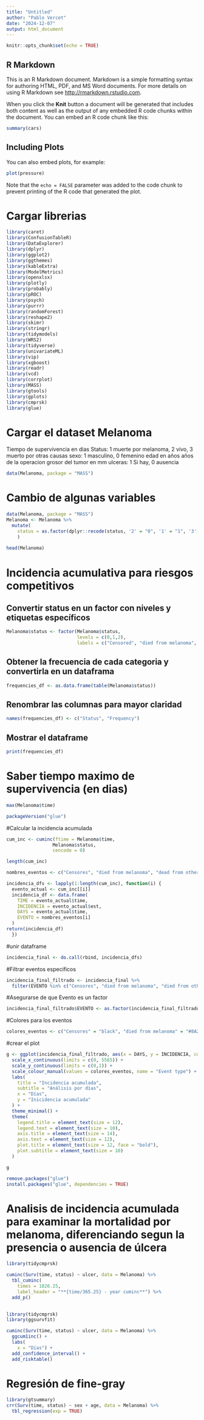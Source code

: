 ---
title: "Untitled"
author: "Pablo Vercet"
date: "2024-12-07"
output: html_document
---

```{r setup, include=FALSE}
knitr::opts_chunk$set(echo = TRUE)
```

## R Markdown

This is an R Markdown document. Markdown is a simple formatting syntax for authoring HTML, PDF, and MS Word documents. For more details on using R Markdown see <http://rmarkdown.rstudio.com>.

When you click the **Knit** button a document will be generated that includes both content as well as the output of any embedded R code chunks within the document. You can embed an R code chunk like this:

```{r cars}
summary(cars)
```

## Including Plots

You can also embed plots, for example:

```{r pressure, echo=FALSE}
plot(pressure)
```

Note that the `echo = FALSE` parameter was added to the code chunk to prevent printing of the R code that generated the plot.

# Cargar librerias
```{r}
library(caret)
library(ConfusionTableR)
library(DataExplorer)
library(dplyr)
library(ggplot2)
library(ggthemes)
library(kableExtra)
library(ModelMetrics)
library(openxlsx)
library(plotly)
library(probably)
library(pROC)
library(psych)
library(purrr)
library(randomForest)
library(reshape2)
library(skimr)
library(stringr)
library(tidymodels)
library(WRS2)
library(tidyverse)
library(univariateML)
library(vip)
library(xgboost)
library(readr)
library(vcd)
library(corrplot)
library(MASS)
library(gtools)
library(gplots)
library(cmprsk)
library(glue)
```


# Cargar el dataset Melanoma
Tiempo de supervivencia en dias 
Status: 1 muerte por melanoma, 2 vivo, 3 muerto por otras causas
sexo: 1 masculino, 0 femenino
edad en años
años de la operacion
grosor del tumor en mm
ulceras: 1 Si hay, 0 ausencia
```{r}
data(Melanoma, package = "MASS")
```

# Cambio de algunas variables
```{r}
data(Melanoma, package = "MASS")
Melanoma <- Melanoma %>%
  mutate(
    status = as.factor(dplyr::recode(status, '2' = "0", '1' = "1", '3' = "2"))
    )
    
head(Melanoma)

```


# Incidencia acumulativa para riesgos competitivos
## Convertir status en un factor con niveles y etiquetas específicos
```{r}
Melanoma$status <- factor(Melanoma$status,
                          levels = c(0,1,2),
                          labels = c("Censored", "died from melanoma", "died from other causes"))

```

## Obtener la frecuencia de cada categoria y convertirla en un dataframa
```{r}
frequencies_df <- as.data.frame(table(Melanoma$status))
```

## Renombrar las columnas para mayor claridad
```{r}
names(frequencies_df) <- c("Status", "Frequency")
```

## Mostrar el dataframe
```{r}
print(frequencies_df)
```

# Saber tiempo maximo de supervivencia (en dias)
```{r}
max(Melanoma$time)
```

```{r}
packageVersion("glue")
```


#Calcular la incidencia acumulada
```{r}
cum_inc <- cuminc(ftime = Melanoma$time, 
                 Melanoma$status, 
                 cencode = 0) 

length(cum_inc)
```

```{r}
nombres_eventos <- c("Censores", "died from melanoma", "dead from other causes")

incidencia_dfs <- lapply(1:length(cum_inc), function(i) {
  evento_actual <- cum_inc[[i]]
  incidencia_df <- data.frame(
    TIME = evento_actual$time,
    INCIDENCIA = evento_actual$est,
    DAYS = evento_actual$time,
    EVENTO = nombres_eventos[i]
  )
return(incidencia_df)
  })
```

#unir dataframe
```{r}
incidencia_final <- do.call(rbind, incidencia_dfs)
```

#Filtrar eventos especificos
```{r}
incidencia_final_filtrado <- incidencia_final %>%
  filter(EVENTO %in% c("Censores", "died from melanoma", "died from other causes"))
```




#Asegurarse de que Evento es un factor
```{r}
incidencia_final_filtrado$EVENTO <- as.factor(incidencia_final_filtrado$EVENTO)
```

#Colores para los eventos
```{r}
colores_eventos <- c("Censores" = "black", "died from melanoma" = "#8A2BE2", "died from other causes" = "ffbsfd")
```

#crear el plot
```{r}
g <- ggplot(incidencia_final_filtrado, aes(x = DAYS, y = INCIDENCIA, colour = EVENTO)) + geom_step() +
  scale_x_continuous(limits = c(0, 5565)) +
  scale_y_continuous(limits = c(0,1)) +
  scale_colour_manual(values = colores_eventos, name = "Event type") +
  labs(
    title = "Incidencia acumulada",
    subtitle = "Análisis por días",
    x = "Días",
    y = "Inicidencia acumulada"
  ) + 
  theme_minimal() + 
  theme(
    legend.title = element_text(size = 12),
    legend.text = element_text(size = 10),
    axis.title = element_text(size = 14),
    axis.text = element_text(size = 12),
    plot.title = element_text(size = 12, face = "bold"),
    plot.subtitle = element_text(size = 10)
  )

g

```

```{r}
remove.packages("glue")
install.packages("glue", dependencies = TRUE)

```


# Analisis de incidencia acumulada para examinar la mortalidad por melanoma, diferenciando segun la presencia o ausencia de úlcera
```{r}
library(tidycmprsk)

cuminc(Surv(time, status) ~ ulcer, data = Melanoma) %>% 
  tbl_cuminc(
    times = 1826.25,
    label_header = "**{time/365.25} - year cuminc**") %>%
  add_p()
  
```

```{r}
library(tidycmprsk)
library(ggsurvfit)

cuminc(Surv(time, status) ~ ulcer, data = Melanoma) %>%
  ggcum1inc() +
  labs(
    x = "Días") +
  add_confidence_interval() +
  add_risktable()
```

# Regresión de fine-gray
```{r}
library(gtsummary)
crr(Surv(time, status) ~ sex + age, data = Melanoma) %>%
  tbl_regression(exp = TRUE)
```



